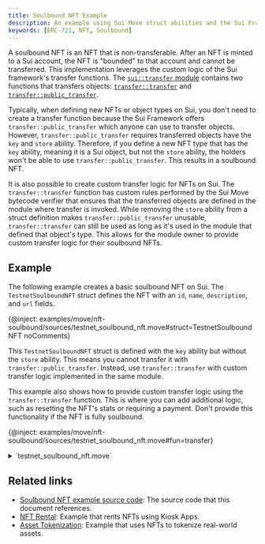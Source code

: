 ```yaml
---
title: Soulbound NFT Example
description: An example using Sui Move struct abilities and the Sui Framework's `transfer` module to make a NFT soulbound (non-transferable).
keywords: [ERC-721, NFT, Soulbound]
---
```


A soulbound NFT is an NFT that is non-transferable. After an NFT is minted to a Sui account, the NFT is "bounded" to that account and cannot be transferred. This implementation leverages the custom logic of the Sui framework's transfer functions. The <a href="/references/framework/sui-framework/transfer" data-noBrokenLinkCheck='true'>`sui::transfer` module</a> contains two functions that transfers objects: <a href="/references/framework/sui-framework/transfer#function-transfer" data-noBrokenLinkCheck='true'>`transfer::transfer`</a> and <a href="/references/framework/sui-framework/transfer#function-public_transfer" data-noBrokenLinkCheck='true'>`transfer::public_transfer`</a>. 

Typically, when defining new NFTs or object types on Sui, you don't need to create a transfer function because the Sui Framework offers `transfer::public_transfer` which anyone can use to transfer objects. However, `transfer::public_transfer` requires transferred objects have the `key` and `store` ability. Therefore, if you define a new NFT type that has the `key` ability, meaning it is a Sui object, but not the `store` ability, the holders won't be able to use `transfer::public_transfer`. This results in a soulbound NFT.

It is also possible to create custom transfer logic for NFTs on Sui. The `transfer::transfer` function has custom rules performed by the Sui Move bytecode verifier that ensures that the transferred objects are defined in the module where transfer is invoked. While removing the `store` ability from a struct definition makes `transfer::public_transfer` unusable, `transfer::transfer` can still be used as long as it's used in the module that defined that object's type. This allows for the module owner to provide custom transfer logic for their soulbound NFTs. 

## Example

The following example creates a basic soulbound NFT on Sui. The `TestnetSoulboundNFT` struct defines the NFT with an `id`, `name`, `description`, and `url` fields. 

{@inject: examples/move/nft-soulbound/sources/testnet_soulbound_nft.move#struct=TestnetSoulboundNFT noComments}

This `TestnetSoulboundNFT` struct is defined with the `key` ability but without the `store` ability. This means you cannot transfer it with `transfer::public_transfer`. Instead, use `transfer::transfer` with custom transfer logic implemented in the same module. 

This example also shows how to provide custom transfer logic using the `transfer::transfer` function. This is where you can add additional logic, such as resetting the NFT's stats or requiring a payment. Don't provide this functionality if the NFT is fully soulbound. 

{@inject: examples/move/nft-soulbound/sources/testnet_soulbound_nft.move#fun=transfer}

<details>
<summary>
`testnet_soulbound_nft.move` 
</summary>

{@inject: examples/move/nft-soulbound/sources/testnet_soulbound_nft.move}

</details>

## Related links

- [Soulbound NFT example source code](https://github.com/MystenLabs/sui/tree/main/examples/move/nft-soulbound): The source code that this document references.
- [NFT Rental](/guides/developer/nft/nft-rental.mdx): Example that rents NFTs using Kiosk Apps. 
- [Asset Tokenization](/guides/developer/nft/asset-tokenization.mdx): Example that uses NFTs to tokenize real-world assets.